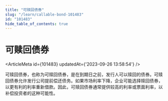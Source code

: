 ```yaml
---
title: "可赎回债券"
slug: "/learn/callable-bond-101483"
id: "101483"
hide_table_of_contents: true
---
```



# 可赎回债券

<ArticleMeta id={101483} updatedAt={'2023-09-26 13:58:54'} />
<div className='border-solid border-b border-t-0 my-4 border-[var(--ifm-color-gray-300)]' />

可赎回债券，也称为可赎回债券，是在到期日之前，发行人可以赎回的债券。可赎回债券允许发行公司提前偿还债务。如果市场利率下降，企业可能选择赎回债券，以更有利的利率重新借款。因此，可赎回债券通常提供较高的利率或票面利率，以补偿投资者的这种可能性。

